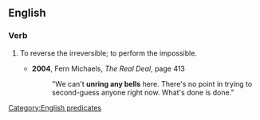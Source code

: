 ==English==

===Verb===
{{head|en|verb|head=to [[unring]] a [[bell]]}}
# {{context|idiomatic}} To reverse the irreversible; to perform the impossible.
#* '''2004''', Fern Michaels, ''The Real Deal'', page 413
#*:"We can't '''unring any bells''' here. There's no point in trying to second-guess anyone right now. What's done is done."

[[Category:English predicates]]